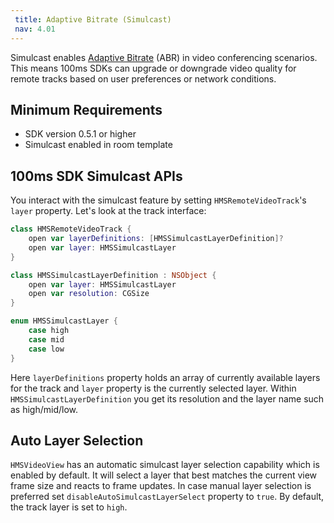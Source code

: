 ```yaml
---
 title: Adaptive Bitrate (Simulcast)
 nav: 4.01
---
```


Simulcast enables [Adaptive Bitrate](../foundation/adaptive-bitrate) (ABR) in video conferencing scenarios. This means 100ms SDKs can upgrade or downgrade video quality for remote tracks based on user preferences or network conditions.

## Minimum Requirements

- SDK version 0.5.1 or higher
- Simulcast enabled in room template

## 100ms SDK Simulcast APIs

You interact with the simulcast feature by setting `HMSRemoteVideoTrack`'s `layer` property. Let's look at the track interface:

```swift
class HMSRemoteVideoTrack {
    open var layerDefinitions: [HMSSimulcastLayerDefinition]?
    open var layer: HMSSimulcastLayer
}

class HMSSimulcastLayerDefinition : NSObject {
    open var layer: HMSSimulcastLayer
    open var resolution: CGSize
}

enum HMSSimulcastLayer {
    case high
    case mid
    case low
}
```

Here `layerDefinitions` property holds an array of currently available layers for the track and `layer` property is the currently selected layer.  Within `HMSSimulcastLayerDefinition` you get its resolution and the layer name such as high/mid/low. 

## Auto Layer Selection

`HMSVideoView` has an automatic simulcast layer selection capability which is enabled by default. It will select a layer that best matches the current view frame size and reacts to frame updates. In case manual layer selection is preferred set `disableAutoSimulcastLayerSelect` property to `true`. By default, the track layer is set to `high`.
